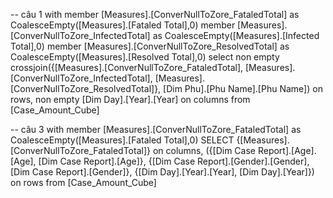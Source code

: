﻿-- câu 1
with 
 member [Measures].[ConverNullToZore_FataledTotal] as
 CoalesceEmpty([Measures].[Fataled Total],0)
 member [Measures].[ConverNullToZore_InfectedTotal] as
 CoalesceEmpty([Measures].[Infected Total],0)
 member [Measures].[ConverNullToZore_ResolvedTotal] as
 CoalesceEmpty([Measures].[Resolved Total],0)
select non empty crossjoin({[Measures].[ConverNullToZore_FataledTotal], 
[Measures].[ConverNullToZore_InfectedTotal], [Measures].[ConverNullToZore_ResolvedTotal]}, 
[Dim Phu].[Phu Name].[Phu Name]) on rows,
non empty [Dim Day].[Year].[Year] on columns
from [Case_Amount_Cube]

-- câu 3
with 
 member [Measures].[ConverNullToZore_FataledTotal] as
 CoalesceEmpty([Measures].[Fataled Total],0)
SELECT {[Measures].[ConverNullToZore_FataledTotal]} on columns,
({[Dim Case Report].[Age].[Age], [Dim Case Report].[Age]},
{[Dim Case Report].[Gender].[Gender], [Dim Case Report].[Gender]},
{[Dim Day].[Year].[Year], [Dim Day].[Year]})
on rows
from [Case_Amount_Cube]
